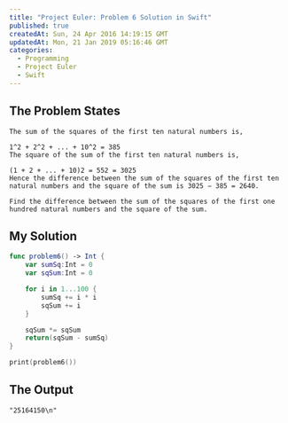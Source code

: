 ```yaml
---
title: "Project Euler: Problem 6 Solution in Swift"
published: true
createdAt: Sun, 24 Apr 2016 14:19:15 GMT
updatedAt: Mon, 21 Jan 2019 05:16:46 GMT
categories:
  - Programming
  - Project Euler
  - Swift
---
```


## The Problem States

```text
The sum of the squares of the first ten natural numbers is,

1^2 + 2^2 + ... + 10^2 = 385
The square of the sum of the first ten natural numbers is,

(1 + 2 + ... + 10)2 = 552 = 3025
Hence the difference between the sum of the squares of the first ten natural numbers and the square of the sum is 3025 − 385 = 2640.

Find the difference between the sum of the squares of the first one hundred natural numbers and the square of the sum.
```

## My Solution

```swift
func problem6() -> Int {
    var sumSq:Int = 0
    var sqSum:Int = 0

    for i in 1...100 {
        sumSq += i * i
        sqSum += i
    }

    sqSum *= sqSum
    return(sqSum - sumSq)
}

print(problem6())
```

## The Output

```text
"25164150\n"
```
